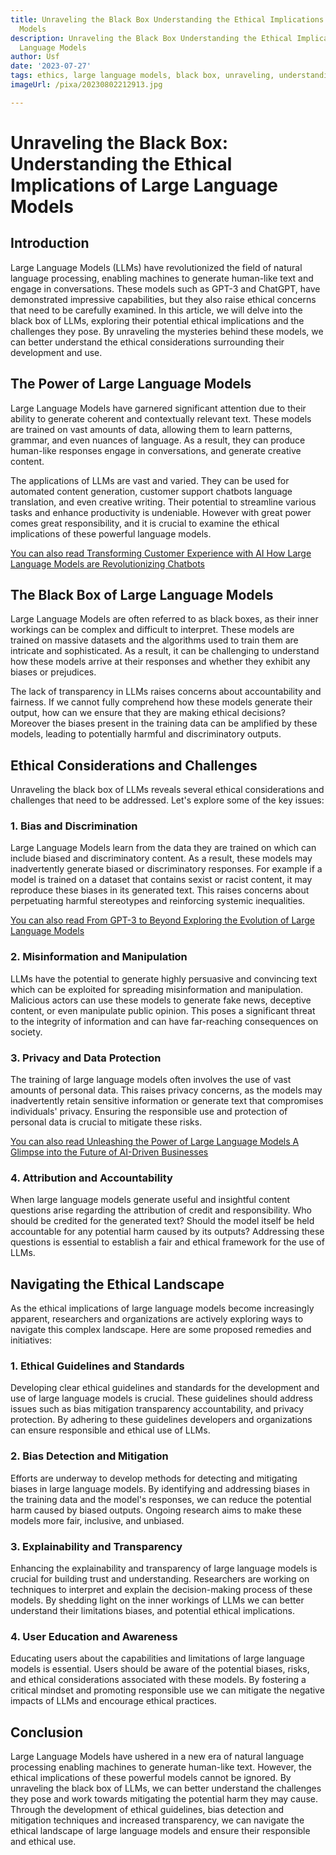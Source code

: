 ```yaml
---
title: Unraveling the Black Box Understanding the Ethical Implications of Large Language
  Models
description: Unraveling the Black Box Understanding the Ethical Implications of Large
  Language Models
author: Usf
date: '2023-07-27'
tags: ethics, large language models, black box, unraveling, understanding, implications
imageUrl: /pixa/20230802212913.jpg

---
```

# Unraveling the Black Box: Understanding the Ethical Implications of Large Language Models

## Introduction

Large  Language Models (LLMs) have revolutionized the field of natural language processing, enabling machines to generate  human-like text and engage  in conversations. These models  such as GPT-3 and ChatGPT, have demonstrated impressive capabilities, but they also raise  ethical concerns that need to be carefully examined. In this article, we will  delve into the black box of LLMs, exploring their potential ethical  implications and  the challenges they pose. By unraveling the mysteries  behind these models, we can better understand the ethical considerations surrounding their development and use.

## The Power of Large Language Models

Large Language Models have garnered significant attention due to their  ability to  generate coherent and  contextually relevant text. These models are trained on vast amounts of data, allowing them to learn patterns, grammar, and even nuances of language. As a result, they can produce human-like responses engage in conversations, and generate creative content.

The applications of LLMs are vast and varied. They can be used for  automated content generation,  customer support  chatbots language  translation, and even creative writing. Their potential to streamline various tasks and  enhance productivity is undeniable. However with  great power comes great responsibility, and it  is crucial  to examine the ethical implications of  these  powerful language models.

[You can also read Transforming Customer Experience with AI How Large Language Models are Revolutionizing Chatbots](Transforming%20Customer%20Experience%20with%20AI%20How%20Large%20Language%20Models%20are%20Revolutionizing%20Chatbots)


##  The Black Box of Large Language Models

Large Language Models are often referred to as black boxes, as their inner workings can be complex and difficult  to interpret. These models are trained on  massive datasets and the algorithms used to train them are intricate and sophisticated.  As  a result, it can be challenging to understand how these models arrive at their  responses  and  whether they exhibit any biases or prejudices.

The  lack of transparency in LLMs raises  concerns about accountability and fairness. If we cannot fully comprehend how these models generate their output,  how  can we ensure that they are making ethical decisions? Moreover the  biases present in the training data can be amplified by these models, leading to potentially harmful and discriminatory outputs.

## Ethical Considerations and Challenges

Unraveling the black box of LLMs reveals several ethical considerations and challenges that need to  be addressed. Let's explore  some of  the key issues:

### 1. Bias and Discrimination

Large Language Models learn from the data  they are  trained  on which can include biased and  discriminatory content. As a result, these models may inadvertently generate biased  or discriminatory responses.  For  example if a model is trained on a dataset that contains sexist or racist content, it  may reproduce these biases in its  generated text. This raises concerns about perpetuating harmful stereotypes and reinforcing systemic inequalities.

[You can also read From GPT-3 to Beyond Exploring the Evolution of  Large Language Models](From%20GPT-3%20to%20Beyond%20Exploring%20the%20Evolution%20of%20Large%20Language%20Models)


### 2. Misinformation and Manipulation

LLMs have the potential to generate highly persuasive and convincing text which  can be exploited for spreading misinformation and manipulation. Malicious actors can use these models to  generate fake  news, deceptive content, or even manipulate public opinion. This poses a significant threat to  the integrity of information and can have far-reaching consequences on society.

### 3. Privacy and Data Protection

The training of  large language models  often involves the use of vast amounts of personal data. This raises  privacy concerns, as the models may inadvertently retain sensitive information or generate text that compromises individuals' privacy. Ensuring the responsible use and protection of personal data is crucial to mitigate these risks.

[You can also read  Unleashing the Power  of Large Language Models A Glimpse into the Future of AI-Driven Businesses](Unleashing%20the%20Power%20of%20Large%20Language%20Models%20A%20Glimpse%20into%20the%20Future%20of%20AI-Driven%20Businesses)


### 4. Attribution and Accountability

When large language  models generate useful and insightful content questions arise regarding  the attribution of credit and responsibility. Who should be credited for the generated text? Should the  model itself be held accountable for any potential harm caused by its outputs? Addressing these  questions is essential to establish a fair  and ethical framework for  the  use of LLMs.

## Navigating the Ethical Landscape

As the ethical implications of large language models become increasingly apparent, researchers and organizations  are  actively exploring ways to  navigate this complex landscape. Here are some proposed remedies and initiatives:

### 1. Ethical Guidelines  and Standards

Developing clear  ethical guidelines and standards  for the development and use of large  language models is crucial. These  guidelines should address issues such as bias mitigation transparency accountability, and privacy protection. By adhering  to  these  guidelines developers and organizations can  ensure responsible and ethical use of LLMs.

### 2. Bias Detection and Mitigation

Efforts are underway to develop methods for detecting and mitigating biases in large language models. By identifying and  addressing biases in  the training data and the model's responses, we can reduce the potential harm caused by biased outputs. Ongoing research aims to make  these models more fair, inclusive, and unbiased.

### 3. Explainability and  Transparency

Enhancing the explainability and transparency of large language  models  is crucial for building trust and understanding. Researchers are working on techniques to interpret and explain the decision-making process of these models. By shedding light on  the inner workings of LLMs we can better understand their limitations biases, and potential ethical  implications.

###  4. User Education  and Awareness

Educating users about the capabilities and limitations of large language models is essential. Users  should be aware of the potential biases, risks, and ethical considerations associated with these models. By fostering  a critical mindset and promoting responsible use we can  mitigate  the negative  impacts of LLMs  and encourage ethical practices.

## Conclusion

Large Language Models have ushered in a  new era of natural language processing enabling machines to generate human-like text. However, the ethical implications of these powerful models cannot be ignored.  By unraveling the black  box of LLMs, we can better understand the challenges they pose and work towards mitigating the potential harm they may cause. Through the development  of ethical guidelines, bias detection and mitigation  techniques and increased transparency, we can navigate the  ethical landscape of large language models and ensure their responsible and ethical use.